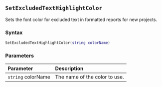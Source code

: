 ::: {.minipage data-latex="{\textwidth}"}
## `SetExcludedTextHighlightColor`

Sets the font color for excluded\index{text exclusion} text in formatted reports for new projects.

### Syntax {-}

``` .lua
SetExcludedTextHighlightColor(string colorName)
```

### Parameters {-}

**Parameter** | **Description**
| :-- | :-- |
| `string` colorName | The name of the color to use. |
:::
